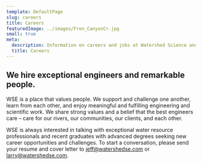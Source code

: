 ```yaml
---
template: DefaultPage
slug: careers
title: Careers
featuredImage: ../images/Fron_CanyonCr.jpg
small: true
meta:
  description: Information on careers and jobs at Watershed Science and Engineering
  title: Careers
---
```


## We hire exceptional engineers and remarkable people.

WSE is a place that values people. We support and challenge one another, learn from each other, and enjoy meaningful and fulfilling engineering and scientific work. We share strong values and a belief that the best engineers care – care for our rivers, our communities, our clients, and each other.

WSE is always interested in talking with exceptional water resource professionals and recent graduates with advanced degrees seeking new career opportunities and challenges. To start a conversation, please send your resume and cover letter to [jeff@watershedse.com](mailto:jeff@watershedse.com) or [larry@watershedse.com](mailto:larry@watershedse.com).